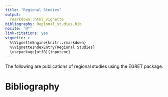 ```yaml
---
title: "Regional Studies"
output: 
  rmarkdown::html_vignette
bibliography: Regional_studies.bib
nocite: '@*'
link-citations: yes
vignette: >
  %\VignetteEngine{knitr::rmarkdown}
  %\VignetteIndexEntry{Regional Studies}
  \usepackage[utf8]{inputenc}
---
```


The following are publications of regional studies using the EGRET package.

# Bibliography